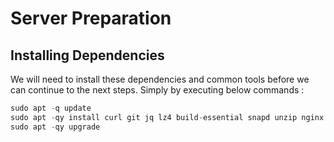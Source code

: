 # Server Preparation

## Installing Dependencies

We will need to install these dependencies and common tools before we can continue to the next steps.
Simply by executing below commands : 

```js copy
sudo apt -q update
sudo apt -qy install curl git jq lz4 build-essential snapd unzip nginx
sudo apt -qy upgrade
```